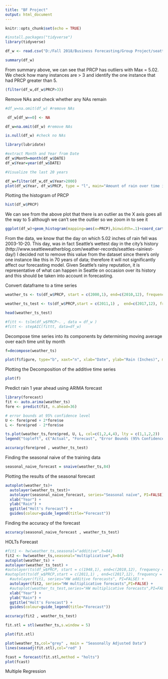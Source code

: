 ---
title: "BF Project"
output: html_document
---

```{r setup, include=FALSE}
knitr::opts_chunk$set(echo = TRUE)
```



```{r}
#install.packages("tidyverse")
library(tidyverse) 

df_w <- read.csv("D:/Fall 2018/Business Forecasting/Group Project/seattleWeather_1948-2017.csv")

summary(df_w)

```
 From summary above, we can see that PRCP has outliers with Max = 5.02. We check how many instances are > 3 and identify the one instance that had PRCP greater than 5.

```{r}
(filter(df_w,df_w$PRCP>3))
```


Remove NAs and check whether any NAs remain

```{r}
#df_w=na.omit(df_w) #remove NAs

 df_w[df_w==0] <- NA

df_w=na.omit(df_w) #remove NAs

is.null(df_w) #check no NAs

```



```{r}

library(lubridate)

#extract Month and Year from Date
df_w$Month=month(df_w$DATE)
df_w$Year=year(df_w$DATE)

#Visualize the last 20 years

df_w=filter(df_w,df_w$Year>2000)
plot(df_w$Year, df_w$PRCP, type = "l", main="Amount of rain over time in Seattle")

```


Plotting the histogram of PRCP
```{r}
hist(df_w$PRCP)
```


We can see from the above plot that there is an outlier as the X axis goes all the way to 5 although we can't see the outlier so we zoom in to see it

```{r}
ggplot(df_w)+geom_histogram(mapping=aes(x=PRCP),binwidth=.1)+coord_cartesian(xlim=c(0,6),ylim=c(0,25))

```

From the data, we know that the day on which 5.02 inches of rain fell was 2003-10-20. This day, was in fact Seattle's wettest day in the city's history (http://www.seattleweatherblog.com/weather-records/seattles-rainiest-day/) I decided not to remove this value from the dataset since there's only one instance like this in 70 years of data; therefore it will not significantly affect our forecasting model. Given Seattle's rainy reputation, it is representative of what can happen in Seattle on occasion over its history and this should be taken into account in forecasting.



Convert dataframe to a time series

```{r}
weather_ts <- ts(df_w$PRCP, start = c(2000,1), end=c(2010,12), frequency = 12)

weather_ts_test <- ts(df_w$PRCP,start = c(2011,1) ,  end=c(2017,12), frequency = 12)

head(weather_ts_test)
```


```{r}
#fitt <- tslm(df_w$PRCP~. , data = df_w )
#fitt <- stepAIC(fittt, data=df_w)
```




Decompose time series into its components by determining moving average over each time unit by month

```{r}
f=decompose(weather_ts)

plot(f$figure, type="b", xaxt="n", xlab="Date", ylab="Rain (Inches)", main="Plot of Estimated Seasonality Figure from 1948 to 2017")

```


Plotting the Decomposition of the additive time series

```{r}
plot(f)
```







Predict rain 1 year ahead using ARIMA forecast

```{r}

library(forecast)
fit <- auto.arima(weather_ts)
fore <- predict(fit, n.ahead=36)
```



```{r}
# error bounds at 95% confidence level
U <- fore$pred + 2*fore$se
L <- fore$pred - 2*fore$se
```

```{r}
ts.plot(weather_ts,fore$pred, U, L, col=c(1,2,4,4), lty = c(1,1,2,2))
legend("topleft", c("Actual", "Forecast", "Error Bounds (95% Confidence)"), col=c(1,2,4), lty=c(1,1,2), cex=0.5)
```


```{r}
accuracy(fore$pred , weather_ts_test)
```



Finding the seasonal naive of the training data
```{r}
seasonal_naive_forecast = snaive(weather_ts,84)
```


Plotting the results of the seasonal forecast
```{r}
autoplot(weather_ts)+
  autolayer(weather_ts_test)+
  autolayer(seasonal_naive_forecast, series="Seasonal naïve", PI=FALSE) +
  xlab("Year") +
  ylab("Rain") +
  ggtitle("Holt's Forecast") +
  guides(colour=guide_legend(title="Forecast"))
```



Finding the accuracy of the forecast

```{r}
accuracy(seasonal_naive_forecast , weather_ts_test)
```



HOLTs Forecast

```{r}
#fit1 <- hw(weather_ts,seasonal="additive",h=84)
fit2 <- hw(weather_ts,seasonal="multiplicative",h=84)
autoplot(weather_ts) +
autolayer(weather_ts_test) +
#autolayer(ts(df_w$PRCP, start = c(1948,1), end=c(2010,12), frequency = 12))+
#autoplot(ts(df_w$PRCP,start = c(2011,1) , end=c(2017,12), frequency = 12)) +
  #autolayer(fit1, series="HW additive forecasts", PI=FALSE) +
  autolayer(fit2, series="HW multiplicative forecasts",PI=FALSE) +
  #autoplot(weather_ts_test,series="HW multiplicative forecasts",PI=FALSE) +
  xlab("Year") +
  ylab("Rain") +
  ggtitle("Holt's Forecast") +
  guides(colour=guide_legend(title="Forecast"))
```

```{r}
accuracy(fit2 , weather_ts_test)
```

```{r}
fit.stl = stl(weather_ts,s.window = 5)

plot(fit.stl)
```


```{r}
plot(weather_ts,col="grey" , main = "Seasonally Adjusted Data")
lines(seasadj(fit.stl),col="red" )
```

```{r}
fcast = forecast(fit.stl,method = "holts")
plot(fcast)
```


Multiple Regression 







